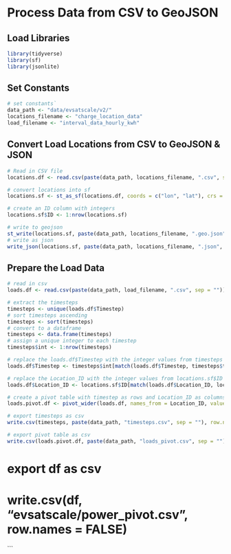 # Process Data from CSV to GeoJSON

## Load Libraries
```r
library(tidyverse)
library(sf)
library(jsonlite)
```

## Set Constants
```r
# set constants`
data_path <- "data/evsatscale/v2/"
locations_filename <- "charge_location_data"
load_filename <- "interval_data_hourly_kwh"
```

## Convert Load Locations from CSV to GeoJSON & JSON
```r
# Read in CSV file
locations.df <- read.csv(paste(data_path, locations_filename, ".csv", sep = ""))

# convert locations into sf
locations.sf <- st_as_sf(locations.df, coords = c("lon", "lat"), crs = 4326)

# create an ID column with integers
locations.sf$ID <- 1:nrow(locations.sf)

# write to geojson
st_write(locations.sf, paste(data_path, locations_filename, ".geo.json", sep = ""), driver = "GeoJSON")
# write as json
write_json(locations.sf, paste(data_path, locations_filename, ".json", sep = ""))
```

## Prepare the Load Data
```r
# read in csv
loads.df <- read.csv(paste(data_path, load_filename, ".csv", sep = ""))

# extract the timesteps
timesteps <- unique(loads.df$Timestep)
# sort timesteps ascending
timesteps <- sort(timesteps)
# convert to a dataframe
timesteps <- data.frame(timesteps)
# assign a unique integer to each timestep
timesteps$int <- 1:nrow(timesteps)

# replace the loads.df$Timestep with the integer values from timesteps
loads.df$Timestep <- timesteps$int[match(loads.df$Timestep, timesteps$timesteps)]

# replace the Location_ID with the integer values from locations.sf$ID
loads.df$Location_ID <- locations.sf$ID[match(loads.df$Location_ID, locations.sf$Location_ID)]

# create a pivot table with timestep as rows and Location_ID as columns and kWh as values
loads.pivot.df <- pivot_wider(loads.df, names_from = Location_ID, values_from = kWh)

# export timesteps as csv
write.csv(timesteps, paste(data_path, "timesteps.csv", sep = ""), row.names = FALSE)

# export pivot table as csv
write.csv(loads.pivot.df, paste(data_path, "loads_pivot.csv", sep = ""), row.names = FALSE)
```


# export df as csv
# write.csv(df, "evsatscale/power_pivot.csv", row.names = FALSE)
```